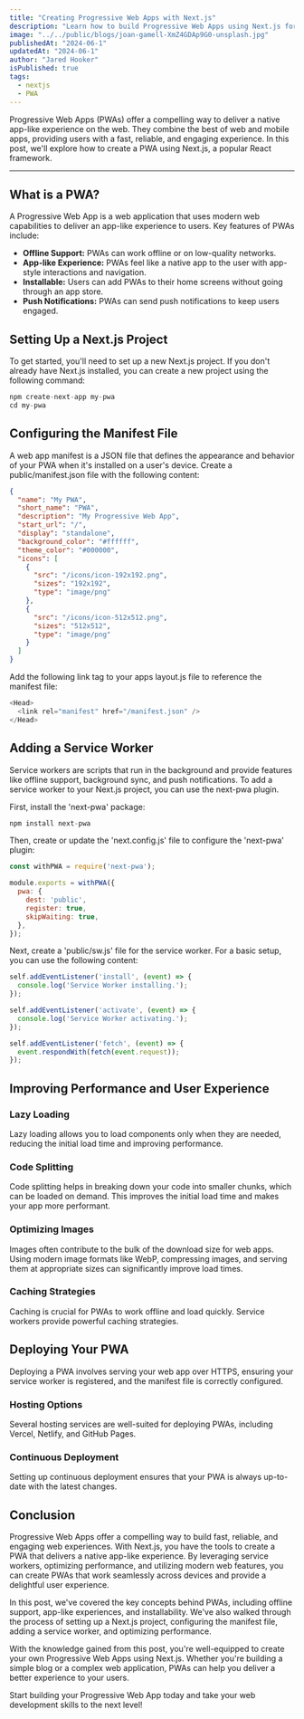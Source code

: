 ```yaml
---
title: "Creating Progressive Web Apps with Next.js"
description: "Learn how to build Progressive Web Apps using Next.js for improved performance and user experience."
image: "../../public/blogs/joan-gamell-XmZ4GDAp9G0-unsplash.jpg"
publishedAt: "2024-06-1"
updatedAt: "2024-06-1"
author: "Jared Hooker"
isPublished: true
tags: 
  - nextjs
  - PWA
---
```


Progressive Web Apps (PWAs) offer a compelling way to deliver a native app-like experience on the web. They combine the best of web and mobile apps, providing users with a fast, reliable, and engaging experience. In this post, we'll explore how to create a PWA using Next.js, a popular React framework.

---

## What is a PWA?

A Progressive Web App is a web application that uses modern web capabilities to deliver an app-like experience to users. Key features of PWAs include:

- **Offline Support:** PWAs can work offline or on low-quality networks.
- **App-like Experience:** PWAs feel like a native app to the user with app-style interactions and navigation.
- **Installable:** Users can add PWAs to their home screens without going through an app store.
- **Push Notifications:** PWAs can send push notifications to keep users engaged.



## Setting Up a Next.js Project

To get started, you'll need to set up a new Next.js project. If you don't already have Next.js installed, you can create a new project using the following command:

```javascript
npm create-next-app my-pwa
cd my-pwa
```

## Configuring the Manifest File

A web app manifest is a JSON file that defines the appearance and behavior of your PWA when it's installed on a user's device. Create a public/manifest.json file with the following content:

```json
{
  "name": "My PWA",
  "short_name": "PWA",
  "description": "My Progressive Web App",
  "start_url": "/",
  "display": "standalone",
  "background_color": "#ffffff",
  "theme_color": "#000000",
  "icons": [
    {
      "src": "/icons/icon-192x192.png",
      "sizes": "192x192",
      "type": "image/png"
    },
    {
      "src": "/icons/icon-512x512.png",
      "sizes": "512x512",
      "type": "image/png"
    }
  ]
}
```
Add the following link tag to your apps layout.js file to reference the manifest file:

```javascript
<Head>
  <link rel="manifest" href="/manifest.json" />
</Head>
```

## Adding a Service Worker

Service workers are scripts that run in the background and provide features like offline support, background sync, and push notifications. To add a service worker to your Next.js project, you can use the next-pwa plugin.

First, install the 'next-pwa' package:
```javascript
npm install next-pwa
```

Then, create or update the 'next.config.js' file to configure the 'next-pwa' plugin:

```javascript
const withPWA = require('next-pwa');

module.exports = withPWA({
  pwa: {
    dest: 'public',
    register: true,
    skipWaiting: true,
  },
});
```

Next, create a 'public/sw.js' file for the service worker. For a basic setup, you can use the following content:

```javascript
self.addEventListener('install', (event) => {
  console.log('Service Worker installing.');
});

self.addEventListener('activate', (event) => {
  console.log('Service Worker activating.');
});

self.addEventListener('fetch', (event) => {
  event.respondWith(fetch(event.request));
});
```

## Improving Performance and User Experience

### Lazy Loading

Lazy loading allows you to load components only when they are needed, reducing the initial load time and improving performance.

### Code Splitting

Code splitting helps in breaking down your code into smaller chunks, which can be loaded on demand. This improves the initial load time and makes your app more performant.

### Optimizing Images

Images often contribute to the bulk of the download size for web apps. Using modern image formats like WebP, compressing images, and serving them at appropriate sizes can significantly improve load times.

### Caching Strategies

Caching is crucial for PWAs to work offline and load quickly. Service workers provide powerful caching strategies.

## Deploying Your PWA

Deploying a PWA involves serving your web app over HTTPS, ensuring your service worker is registered, and the manifest file is correctly configured.

### Hosting Options

Several hosting services are well-suited for deploying PWAs, including Vercel, Netlify, and GitHub Pages.

### Continuous Deployment

Setting up continuous deployment ensures that your PWA is always up-to-date with the latest changes.

## Conclusion

Progressive Web Apps offer a compelling way to build fast, reliable, and engaging web experiences. With Next.js, you have the tools to create a PWA that delivers a native app-like experience. By leveraging service workers, optimizing performance, and utilizing modern web features, you can create PWAs that work seamlessly across devices and provide a delightful user experience.

In this post, we've covered the key concepts behind PWAs, including offline support, app-like experiences, and installability. We've also walked through the process of setting up a Next.js project, configuring the manifest file, adding a service worker, and optimizing performance.

With the knowledge gained from this post, you're well-equipped to create your own Progressive Web Apps using Next.js. Whether you're building a simple blog or a complex web application, PWAs can help you deliver a better experience to your users.

Start building your Progressive Web App today and take your web development skills to the next level!
